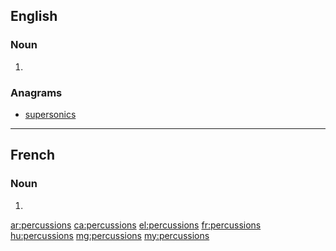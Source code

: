 ==English==

===Noun===
{{head|en|plural}}

# {{plural of|percussion|lang=en}}

===Anagrams===
* [[supersonics#English|supersonics]]

----

==French==

===Noun===
{{head|fr|plural|g=f}}

# {{plural of|percussion|lang=fr}}

[[ar:percussions]]
[[ca:percussions]]
[[el:percussions]]
[[fr:percussions]]
[[hu:percussions]]
[[mg:percussions]]
[[my:percussions]]